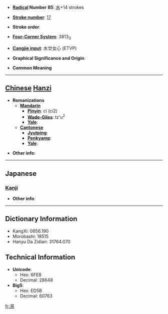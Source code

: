 * '''[[Wiktionary:Chinese radical index| Radical]] Number 85''': [[Wiktionary:Chinese radical index 水|水]]+14 strokes

* '''[[Wiktionary:Chinese total strokes index|Stroke number]]''': [[Wiktionary:Chinese total strokes index 17|17]]

* '''Stroke order''': 

* '''[[Wiktionary:Chinese four corner index|Four-Corner System]]''': 3813<sub>3</sub>

* '''[[Wiktionary:Chinese Cangjie index|Cangjie input]]''': 水廿女心 (ETVP)

* '''Graphical Significance and Origin''': 

* '''Common Meaning'''

----

== [[Chinese]] [[Hanzi]] ==

* '''Romanizations'''
** '''[[Mandarin]]'''
*** '''[[Pinyin]]''': cí (ci2)
*** '''[[Wade-Giles]]''': tz'u<sup>2</sup>
*** '''[[Yale]]''': 
** '''[[Cantonese]]'''
*** '''[[Jyutping]]''':
*** '''[[Penkyamp]]''': 
*** '''[[Yale]]''': 

* '''Other info''': 

----

==Japanese==
===[[Kanji]]===
{{kanji|on readings=[[し]] (shi), [[じ]] (ji)|kun readings=}}

* '''Other info''':  

----

== Dictionary Information ==

* KangXi: 0656.190
* Morobashi: 18515
* Hanyu Da Zidian: 31764.070

== Technical Information ==

* '''Unicode''':
** Hex: 6FE8
** Decimal: 28648
* '''Big5''':
** Hex: ED5B
** Decimal: 60763

[[fr:濨]]